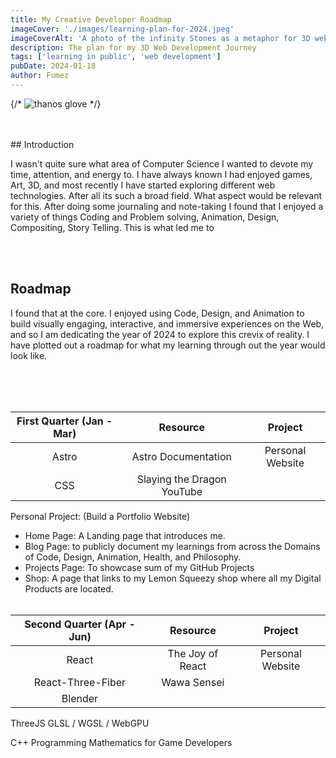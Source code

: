 ```yaml
---
title: My Creative Developer Roadmap
imageCover: './images/learning-plan-for-2024.jpeg'
imageCoverAlt: 'A photo of the infinity Stones as a metaphor for 3D web development tools to learn'
description: The plan for my 3D Web Development Journey
tags: ['learning in public', 'web development']
pubDate: 2024-01-18
author: Fumez
---
```


{/* ![thanos glove](./images/learning-plan-for-2024.jpeg) */}

<br />
<br />
## Introduction

I wasn't quite sure what area of Computer Science I wanted to devote my time, attention, and energy to.
I have always known I had enjoyed games, Art, 3D, and most recently I have started exploring different web technologies.
After all its such a broad field. What aspect would be relevant for this.
After doing some journaling and note-taking I found that I enjoyed a variety of things Coding and Problem solving, Animation, Design, Compositing, Story Telling.
This is what led me to

<br />
<br />

## Roadmap

I found that at the core. I enjoyed using Code, Design, and Animation to build visually engaging, interactive, and immersive experiences on the Web, and so I am dedicating the year
of 2024 to explore this crevix of reality. I have plotted out a roadmap for what my learning through out the year would look like.

<br />
<br />
<br />

| First Quarter (Jan - Mar) |          Resource          |     Project      |
| :-----------------------: | :------------------------: | :--------------: |
|           Astro           |    Astro Documentation     | Personal Website |
|            CSS            | Slaying the Dragon YouTube |                  |

Personal Project: (Build a Portfolio Website)

- Home Page: A Landing page that introduces me.
- Blog Page: to publicly document my learnings from across the Domains of Code, Design, Animation, Health, and Philosophy.
- Projects Page: To showcase sum of my GitHub Projects
- Shop: A page that links to my Lemon Squeezy shop where all my Digital Products are located.
  <br />
  <br />

| Second Quarter (Apr - Jun) |     Resource     |     Project      |
| :------------------------: | :--------------: | :--------------: |
|           React            | The Joy of React | Personal Website |
|     React-Three-Fiber      |   Wawa Sensei    |                  |
|          Blender           |

ThreeJS
GLSL / WGSL / WebGPU

C++ Programming
Mathematics for Game Developers

